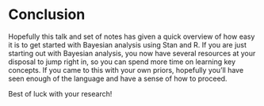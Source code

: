 
# Conclusion 


Hopefully this talk and set of notes has given a quick overview of how easy it is to get started with Bayesian analysis using Stan and R.  If you are just starting out with Bayesian analysis, you now have several resources at your disposal to jump right in, so you can spend more time on learning key concepts.  If you came to this with your own priors, hopefully you'll have seen enough of the language and have a sense of how to proceed.  

Best of luck with your research!
